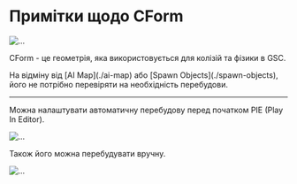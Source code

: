 
# Примітки щодо CForm

![...](./cform.ru/img/cform.png)

CForm - це геометрія, яка використовується для колізій та фізики в GSC.

<Callout type="info" emoji="ℹ️">
  На відміну від [AI Map](./ai-map) або [Spawn Objects](./spawn-objects), його не потрібно перевіряти на необхідність перебудови.
</Callout>

---

Можна налаштувати автоматичну перебудову перед початком PIE (Play In Editor).

![...](./cform.ru/img/cform-pie.png)

Також його можна перебудувати вручну.

![...](./cform.ru/img/cform-manual.png)

